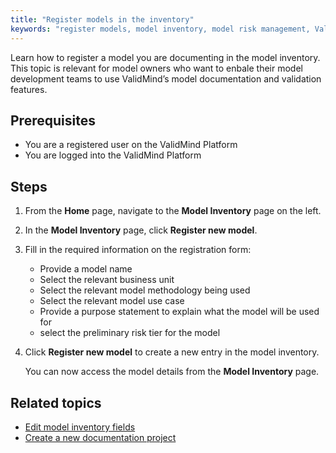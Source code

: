 ```yaml
---
title: "Register models in the inventory"
keywords: "register models, model inventory, model risk management, ValidMind"
---
```


Learn how to register a model you are documenting in the model inventory. This topic is relevant for model owners who want to enbale their model development teams to use ValidMind's model documentation and validation features.  

## Prerequisites

* You are a registered user on the ValidMind Platform
* You are logged into the ValidMind Platform

## Steps

1. From the **Home** page, navigate to the **Model Inventory** page on the left. 
<!--- **Need screenshot** --->
   
2. In the **Model Inventory** page, click **Register new model**.
   
3. Fill in the required information on the registration form:

   - Provide a model name
   - Select the relevant business unit
   - Select the relevant model methodology being used
   - Select the relevant model use case
   - Provide a purpose statement to explain what the model will be used for
   - select the preliminary risk tier for the model

<!--- TO DO **Screenshot** --->
   
4. Click **Register new model** to create a new entry in the model inventory.

   You can now access the model details from the **Model Inventory** page.

<!---
## Troubleshooting

[Include any common issues or errors that may arise during the task and how to resolve them.]
--->

## Related topics

* [Edit model inventory fields](edit-model-inventory-fields.qmd)
* [Create a new documentation project](create-documentation-project.qmd)
